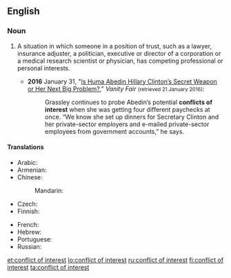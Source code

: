 ==English==
{{wikipedia}}

===Noun===
{{en-noun|head=[[conflict]] of [[interest]]|conflicts of interest}}

# {{label|en|legal}} A situation in which someone in a position of trust, such as a lawyer, insurance adjuster, a politician, executive or director of a corporation or a medical research scientist or physician, has competing professional or personal interests.
#* '''2016''' January 31, "[http://www.vanityfair.com/news/2016/01/huma-abedin-hillary-clinton-adviser Is Huma Abedin Hillary Clinton’s Secret Weapon or Her Next Big Problem?]," ''Vanity Fair'' <small>(retrieved 21 January 2016)</small>:
#*: Grassley continues to probe Abedin’s potential '''conflicts of interest''' when she was getting four different paychecks at once. “We know she set up dinners for Secretary Clinton and her private-sector employers and e-mailed private-sector employees from government accounts,” he says.

====Translations====
{{trans-top|conflicting interests in position of trust}}
* Arabic: {{t|ar|صراع مصالح|m}}
* Armenian: {{t|hy|շահերի բախում|sc=Armn}}
* Chinese:
*: Mandarin: {{t|cmn|利益衝突|tr=lì yì chōng tū|sc=Hani}}
* Czech: {{t|cs|střet zájmů|m}}
* Finnish: {{t|fi|eturistiriita}}
{{trans-mid}}
* French: {{t+|fr|conflit d'intérêts}}
* Hebrew: {{t|he|ניגוד אינטרסים}}
* Portuguese: {{t|pt|conflito de interesses|m}}
* Russian: {{t+|ru|конфли́кт интересов}}
{{trans-bottom}}

[[et:conflict of interest]]
[[lo:conflict of interest]]
[[ru:conflict of interest]]
[[fi:conflict of interest]]
[[ta:conflict of interest]]